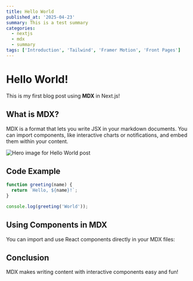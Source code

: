 ```yaml
---
title: Hello World
published_at: '2025-04-23'
summary: This is a test summary
categories:
  - nextjs
  - mdx
  - summary
tags: ['Introduction', 'Tailwind', 'Framer Motion', 'Front Pages']
---
```


# Hello World!

This is my first blog post using **MDX** in Next.js!

## What is MDX?

MDX is a format that lets you write JSX in your markdown documents. You can import components, like interactive charts or notifications, and embed them within your content.

<img
  src='/images/posts/mdx.svg'
  alt='Hero image for Hello World post'
  width={600}
  height={600}
  priority='true'
/>

## Code Example

```javascript
function greeting(name) {
  return `Hello, ${name}!`;
}

console.log(greeting('World'));
```

## Using Components in MDX

You can import and use React components directly in your MDX files:

## Conclusion

MDX makes writing content with interactive components easy and fun!
